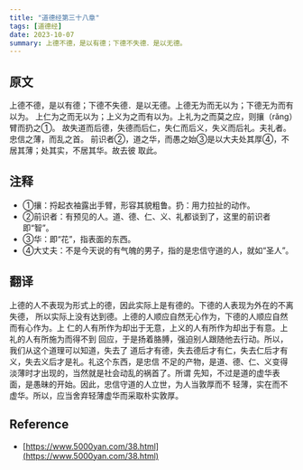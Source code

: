 ```yaml
---
title: "道德经第三十八章"
tags: [道德经]
date: 2023-10-07
summary: 上德不德，是以有德；下德不失德．是以无德。
---
```


## 原文
 
上德不德，是以有德；下德不失德．是以无德。上德无为而无以为；下德无为而有以为。
上仁为之而无以为；上义为之而有以为。上礼为之而莫之应，则攘（rǎng）臂而扔之①。
故失道而后德，失德而后仁，失仁而后义，失义而后礼。夫礼者。忠信之薄，而乱之首。
前识者②，道之华，而愚之始③是以大夫处其厚④，不居其薄；处其实，不居其华。故去彼
取此。

## 注释
 
- ①攘：捋起衣袖露出手臂，形容其貌粗鲁。扔：用力拉扯的动作。
- ②前识者：有预见的人。道、德、仁、义、礼都谈到了，这里的前识者即“智”。
- ③华：即“花”，指表面的东西。
- ④大丈夫：不是今天说的有气魄的男子，指的是忠信守道的人，就如“圣人”。
 
## 翻译
 
上德的人不表现为形式上的德，因此实际上是有德的。下德的人表现为外在的不离失德，
所以实际上没有达到德。上德的人顺应自然无心作为，下德的人顺应自然而有心作为。上
仁的人有所作为却出于无意，上义的人有所作为却出于有意。上礼的人有所施为而得不到
回应，于是扬着胳膊，强迫别人跟随他去行动。所以，我们从这个道理可以知道，失去了
道后才有德，失去德后才有仁，失去仁后才有义，失去义后才是礼。礼这个东西，是忠信
不足的产物，是道、德、仁、义变得淡薄时才出现的，当然就是社会动乱的祸首了。所谓
先知，不过是道的虚华表面，是愚昧的开始。因此，忠信守道的人立世，为人当敦厚而不
轻薄，实在而不虚华。所以，应当舍弃轻薄虚华而采取朴实敦厚。

## Reference

- [https://www.5000yan.com/38.html](https://www.5000yan.com/38.html)